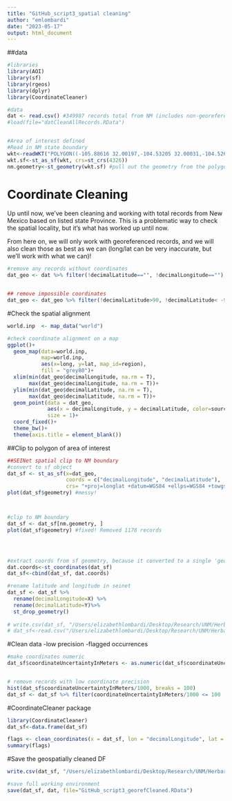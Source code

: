 ```yaml
---
title: "GitHub_script3_spatial cleaning"
author: "emlombardi"
date: "2023-05-17"
output: html_document
---
```

##data 
```r
#libraries
library(AOI)
library(sf)
library(rgeos)
library(dplyr)
library(CoordinateCleaner)

#data
dat <- read.csv() #349987 records total from NM (includes non-georeferenced)
#load(file="datCleanAllRecords.RData")


#Area of interest defined
#Read in NM state boundary
wkt<-readWKT("POLYGON((-105.88616 32.00197,-104.53205 32.00031,-104.52698 31.99688,-104.50208 31.99634,-104.46988 31.99812,-104.46379 32.00012,-103.06442 32.00052,-103.06464 33.00011,-103.04348 34.02044,-103.04326 35.12506,-103.04082 36.00004,-103.04192 36.50035,-103.00229 36.50089,-103.0022 37.0001,-103.62551 36.99863,-104.33883 36.99354,-104.62456 36.99438,-105.02923 36.99273,-105.1208 36.99543,-105.44725 36.99602,-106.8698 36.99242,-106.87729 37.00014,-109.04522 36.99908,-109.04679 35.38034,-109.04536 34.78539,-109.05004 31.33224,-108.20857 31.3334,-108.20839 31.7836,-106.52824 31.78315,-106.5274 31.79001,-106.53279 31.79244,-106.536 31.79851,-106.54416 31.80347,-106.54714 31.8073,-106.56295 31.81111,-106.56341 31.81274,-106.56647 31.81343,-106.57094 31.81021,-106.57724 31.81041,-106.58906 31.82271,-106.59382 31.8249,-106.60281 31.82502,-106.6053 31.82772,-106.60194 31.8396,-106.60204 31.84441,-106.60584 31.84631,-106.61479 31.84641,-106.62577 31.85617,-106.62817 31.86112,-106.63592 31.86624,-106.63487 31.87448,-106.62919 31.8837,-106.63392 31.88918,-106.64529 31.89486,-106.64548 31.89867,-106.64084 31.9046,-106.63367 31.90979,-106.62595 31.91223,-106.61875 31.9178,-106.61615 31.9173,-106.61185 31.92,-106.62393 31.92533,-106.62865 31.92361,-106.62974 31.92657,-106.62534 31.93003,-106.62216 31.93601,-106.62366 31.94551,-106.61525 31.94897,-106.61432 31.95162,-106.61437 31.95599,-106.61771 31.95601,-106.62282 31.95289,-106.62512 31.95453,-106.6243 31.96106,-106.61937 31.96478,-106.61957 31.97158,-106.62319 31.97292,-106.62652 31.97068,-106.6301 31.97126,-106.63819 31.97682,-106.63954 31.98034,-106.6365 31.98571,-106.63119 31.98981,-106.62357 31.991,-106.61945 31.99474,-106.61849 32.0005,-106.12553 32.00253,-105.88616 32.00197))", p4s="+proj=longlat +datum=WGS84")
wkt.sf<-st_as_sf(wkt, crs=st_crs(4326))
nm.geometry<-st_geometry(wkt.sf) #pull out the geometry from the polygon object (no attributes)

```


# Coordinate Cleaning
Up until now, we've been cleaning and working with total records from New Mexico based on listed state Province. This is a problematic way to check the spatial locality, but it's what has worked up until now. 

From here on, we will only work with georeferenced records, and we will also clean those as best as we can (long/lat can be very inaccurate, but we'll work with what we can)!


```r
#remove any records without coordinates
dat_geo <- dat %>% filter(!decimalLatitude=="", !decimalLongitude=="") #removes 129453 records without coordinates


## remove impossible coordinates
dat_geo <- dat_geo %>% filter(!decimalLatitude>90, !decimalLatitude< -90) #removes 2 impossible records.  
```

#Check the spatial alignment
```r
world.inp  <- map_data("world")

#check coordinate alignment on a map
ggplot()+
  geom_map(data=world.inp, 
           map=world.inp, 
           aes(x=long, y=lat, map_id=region), 
           fill = "grey80")+
  xlim(min(dat_geo$decimalLongitude, na.rm = T), 
       max(dat_geo$decimalLongitude, na.rm = T))+
  ylim(min(dat_geo$decimalLatitude, na.rm = T), 
       max(dat_geo$decimalLatitude, na.rm = T))+
  geom_point(data = dat_geo, 
             aes(x = decimalLongitude, y = decimalLatitude, color=sourceDB),
             size = 1)+
  coord_fixed()+
  theme_bw()+
  theme(axis.title = element_blank())

```


##Clip to polygon of area of interest

```r

##SEINet spatial clip to NM boundary
#convert to sf object
dat_sf <- st_as_sf(x=dat_geo, 
                   coords = c("decimalLongitude", "decimalLatitude"),
                   crs= "+proj=longlat +datum=WGS84 +ellps=WGS84 +towgs84=0,0,0")
plot(dat_sf$geometry) #messy!



#clip to NM boundary
dat_sf <- dat_sf[nm.geometry, ]
plot(dat_sf$geometry) #fixed! Removed 1178 records




#extract coords from sf geometry, because it converted to a single 'geometry' column when we made df an sf object
dat.coords<-st_coordinates(dat_sf)
dat_sf<-cbind(dat_sf, dat.coords)

#rename latitude and longitude in seinet
dat_sf <- dat_sf %>%
  rename(decimalLongitude=X) %>%
  rename(decimalLatitude=Y)%>%
  st_drop_geometry()
  
# write.csv(dat_sf, "/Users/elizabethlombardi/Desktop/Research/UNM/Herbarium collections patterns and gaps project/Occurrence Data/georefDataSF.csv", row.names=TRUE)
# dat_sf<-read.csv("/Users/elizabethlombardi/Desktop/Research/UNM/Herbarium collections patterns and gaps project/Occurrence Data/georefDataSF.csv", header=TRUE)

```

#Clean data
-low precision
-flagged occurrences


```r
#make coordinates numeric
dat_sf$coordinateUncertaintyInMeters <- as.numeric(dat_sf$coordinateUncertaintyInMeters)


# remove records with low coordinate precision
hist(dat_sf$coordinateUncertaintyInMeters/1000, breaks = 100)
dat_sf <- dat_sf %>% filter(coordinateUncertaintyInMeters/1000 <= 100 | is.na(coordinateUncertaintyInMeters)) #Removed 132 records with low precision


```


#CoordinateCleaner package

```r
library(CoordinateCleaner)
dat_sf<-data.frame(dat_sf)

flags <- clean_coordinates(x = dat_sf, lon = "decimalLongitude", lat = "decimalLatitude", species = "Accepted_name", tests = c("capitals", "centroids", "equal", "gbif", "zeros", "seas"), seas_ref = buffland)  # flagged zero records! Our cleaning is working (feb2023)
summary(flags)

```


#Save the geospatially cleaned DF
```r
write.csv(dat_sf, "/Users/elizabethlombardi/Desktop/Research/UNM/Herbarium collections patterns and gaps project/Occurrence Data/georefData_cleaned.csv", row.names=TRUE)

#save full working environment
save(dat_sf, dat, file="GitHub_script3_georefCleaned.RData")

```